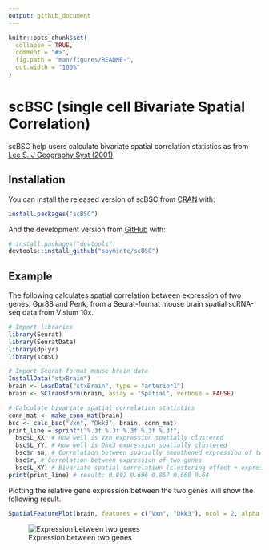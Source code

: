 ```yaml
---
output: github_document
---
```


<!-- README.md is generated from README.Rmd. Please edit that file -->

```r
knitr::opts_chunk$set(
  collapse = TRUE,
  comment = "#>",
  fig.path = "man/figures/README-",
  out.width = "100%"
)
```

# scBSC (single cell Bivariate Spatial Correlation)

<!-- badges: start -->
<!-- badges: end -->

scBSC help users calculate bivariate spatial correlation statistics as from [Lee S. J Geography Syst (2001)](https://link.springer.com/article/10.1007/s101090100064). 

## Installation

You can install the released version of scBSC from [CRAN](https://CRAN.R-project.org) with:

``` r
install.packages("scBSC")
```

And the development version from [GitHub](https://github.com/) with:

``` r
# install.packages("devtools")
devtools::install_github("soymintc/scBSC")
```
## Example

The following calculates spatial correlation between expression of two genes, Gpr88 and Penk, from a Seurat-format mouse brain spatial scRNA-seq data from Visium 10x.

```R
# Import libraries
library(Seurat)
library(SeuratData)
library(dplyr)
library(scBSC)

# Import Seurat-format mouse brain data
InstallData("stxBrain")
brain <- LoadData("stxBrain", type = "anterior1")
brain <- SCTransform(brain, assay = "Spatial", verbose = FALSE)

# Calculate bivariate spatial correlation statistics
conn_mat <- make_conn_mat(brain)
bsc <- calc_bsc("Vxn", "Dkk3", brain, conn_mat)
print_line = sprintf("%.3f %.3f %.3f %.3f %.3f",
  bsc$L_XX, # How well is Vxn expression spatially clustered
  bsc$L_YY, # How well is Dkk3 expression spatially clustered
  bsc$r_sm, # Correlation between spatially smoothened expression of two genes
  bsc$r, # Correlation between expression of two genes
  bsc$L_XY) # Bivariate spatial correlation (clustering effect + expression correlation)
print(print_line) # result: 0.802 0.696 0.857 0.668 0.64
```

Plotting the relative gene expression between the two genes will show the following result.
```r
SpatialFeaturePlot(brain, features = c("Vxn", "Dkk3"), ncol = 2, alpha = c(0.1, 1), max.cutoff = 5)
```
![Expression between two genes](figures/Vxn_Dkk3.png?raw=true "Expression of Vxn and Dkk3")
